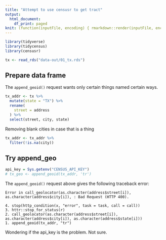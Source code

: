 ```yaml
---
title: "Attempt to use censusr to get tract"
output:
  html_document:
    df_print: paged
knit: (function(inputFile, encoding) { rmarkdown::render(inputFile, encoding = encoding, output_dir = "docs") })
---
```


```r
library(tidyverse)
library(tidycensus)
library(censusr)
```

```r
tx <- read_rds("data-out/01_tx.rds")
```

## Prepare data frame

The `append_geoid()` request wants only certain things named certain ways.

```r
tx_addr <- tx %>% 
  mutate(state = "TX") %>% 
  rename(
    street = address
  ) %>% 
  select(street, city, state)
```

Removing blank cities in case that is a thing

```r
tx_addr <- tx_addr %>% 
  filter(!is.na(city))
```

## Try append_geo

```r
api_key = Sys.getenv("CENSUS_API_KEY")
# tx_geo <- append_geoid(tx_addr, 'tr')
```

The `append_geoid()` request above gives the following traceback error:

```
Error in call_geolocator(as.character(address$street[i]), as.character(address$city[i]), : Bad Request (HTTP 400).

4. stop(http_condition(x, "error", task = task, call = call))
3. httr::stop_for_status(r)
2. call_geolocator(as.character(address$street[i]), as.character(address$city[i]), as.character(address$state[i]))
1. append_geoid(tx_addr, "tr")
```



Wondering if the api_key is the problem. Not sure.
